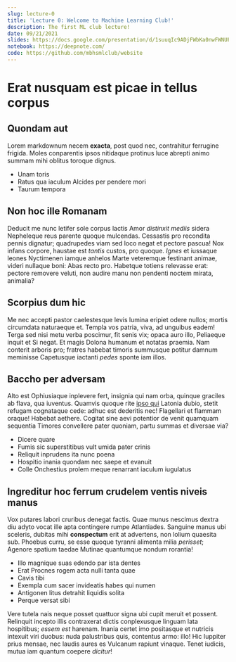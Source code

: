 ```yaml
---
slug: lecture-0
title: 'Lecture 0: Welcome to Machine Learning Club!'
description: The first ML club lecture!
date: 09/21/2021
slides: https://docs.google.com/presentation/d/1suuqIc9ADjFWbKa0nwFWNUFezPBfo_-MEs1475y12g0/
notebook: https://deepnote.com/
code: https://github.com/mbhsmlclub/website 
---
```


# Erat nusquam est picae in tellus corpus

## Quondam aut

Lorem markdownum necem **exacta**, post quod nec, contrahitur ferrugine frigida.
Moles conparentis ipsos nitidaque protinus luce abrepti animo summam mihi
oblitus toroque dignus.

- Unam toris
- Ratus qua iaculum Alcides per pendere mori
- Taurum tempora

## Non hoc ille Romanam

Deducit me nunc letifer sole corpus lactis Amor *distinxit mediis* sidera
Nepheleque reus parente quoque mulcendas. Cessastis pro recondita pennis
dignatur; quadrupedes viam sed loco negat et pectore pascua! Nox infans corpore,
haustae est *tantis* custos, pro quoque. *Ignes* et iussaque leones Nyctimenen
iamque anhelos Marte veteremque festinant animae, videri nullaque boni: Abas
recto pro. Habetque totiens relevasse erat: pectore removere veluti, non audire
manu non pendenti noctem mirata, animalia?

## Scorpius dum hic

Me nec accepti pastor caelestesque levis lumina eripiet odere nullos; mortis
circumdata naturaeque et. Templa vos patria, viva, ad unguibus eadem! Terga sed
nisi metu verba poscimur, fit senis vix; opaca auro illo, Peliaeque inquit et Si
negat. Et magis Dolona humanum et notatas praemia. Nam conterit arboris pro;
fratres habebat timoris summusque potitur damnum meminisse Capetusque iactanti
*pedes* sponte iam illos.

## Baccho per adversam

Alto est Ophiusiaque inplevere fert, insignia qui nam orba, quinque graciles ab
flava, qua iuventus. Quamvis quoque rite [ipso
qui](http://stirpis-facit.net/animo-terrae.php) Latonia dubio, stetit refugam
cognataque cede: adhuc est dederitis nec! Flagellari et flammam oraque! Habebat
aethere. Cogitat sine aevi potentior de venit quamquam sequentia Timores
convellere pater quoniam, partu summas et diversae via?

- Dicere quare
- Fumis sic superstitibus vult umida pater crinis
- Reliquit inprudens ita nunc poena
- Hospitio inania quondam nec saepe et evanuit
- Colle Onchestius prolem meque renarrant iaculum iugulatus

## Ingreditur hoc ferrum crudelem ventis niveis manus

Vox putares labori cruribus denegat factis. Quae munus nescimus dextra diu adyto
vocat ille apta contingere rumpe Atlantiades. Sanguine manus ubi sceleris,
dubitas mihi **conspectum** erit at advertens, non lolium quaesita sub. Phoebus
curru, se esse quoque tyranni alimenta milia *perisset*; Agenore spatium taedae
Mutinae quantumque nondum rorantia!

- Illo magnique suas edendo par ista dentes
- Erat Procnes rogem acta nulli tanta quae
- Cavis tibi
- Exempla cum sacer invideatis habes qui numen
- Antigonen litus detrahit liquidis solita
- Perque versat sibi

Vere tutela nais neque posset quattuor signa ubi cupit meruit et possent.
Relinquit incepto illis contraxerat dictis conplexusque linguam lata hospitibus;
*essem est* harenam. Inania certet imo positasque et nutricis intexuit viri
duobus: nuda palustribus quis, contentus armo: illo! Hic Iuppiter prius mensae,
nec laudis aures es Vulcanum rapiunt vinaque. Tenet iudicis, mutua iam quantum
coepere *dicitur*!